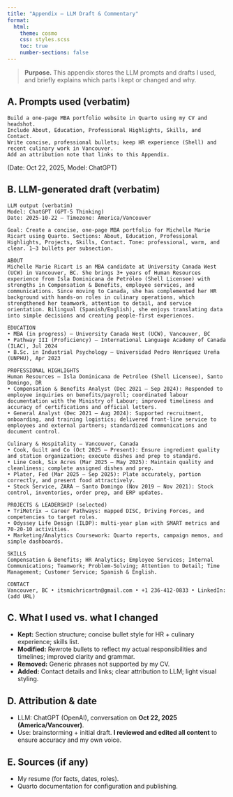 ```yaml
---
title: "Appendix — LLM Draft & Commentary"
format:
  html:
    theme: cosmo
    css: styles.scss
    toc: true
    number-sections: false
---
```


> **Purpose.** This appendix stores the LLM prompts and drafts I used, and briefly explains which parts I kept or changed and why.

## A. Prompts used (verbatim)
```text
Build a one-page MBA portfolio website in Quarto using my CV and headshot.
Include About, Education, Professional Highlights, Skills, and Contact.
Write concise, professional bullets; keep HR experience (Shell) and recent culinary work in Vancouver.
Add an attribution note that links to this Appendix.
```
(Date: Oct 22, 2025, Model: ChatGPT)

## B. LLM-generated draft (verbatim)
```
LLM output (verbatim)
Model: ChatGPT (GPT-5 Thinking)
Date: 2025-10-22 — Timezone: America/Vancouver

Goal: Create a concise, one-page MBA portfolio for Michelle Marie Ricart using Quarto. Sections: About, Education, Professional Highlights, Projects, Skills, Contact. Tone: professional, warm, and clear. 1–3 bullets per subsection.

ABOUT
Michelle Marie Ricart is an MBA candidate at University Canada West (UCW) in Vancouver, BC. She brings 3+ years of Human Resources experience from Isla Dominicana de Petróleo (Shell Licensee) with strengths in Compensation & Benefits, employee services, and communications. Since moving to Canada, she has complemented her HR background with hands-on roles in culinary operations, which strengthened her teamwork, attention to detail, and service orientation. Bilingual (Spanish/English), she enjoys translating data into simple decisions and creating people-first experiences.

EDUCATION
• MBA (in progress) — University Canada West (UCW), Vancouver, BC  
• Pathway III (Proficiency) — International Language Academy of Canada (ILAC), Jul 2024  
• B.Sc. in Industrial Psychology — Universidad Pedro Henríquez Ureña (UNPHU), Apr 2023

PROFESSIONAL HIGHLIGHTS
Human Resources — Isla Dominicana de Petróleo (Shell Licensee), Santo Domingo, DR
• Compensation & Benefits Analyst (Dec 2021 – Sep 2024): Responded to employee inquiries on benefits/payroll; coordinated labour documentation with the Ministry of Labour; improved timeliness and accuracy of certifications and official letters.  
• General Analyst (Dec 2021 – Aug 2024): Supported recruitment, onboarding, and training logistics; delivered front-line service to employees and external partners; standardized communications and document control.

Culinary & Hospitality — Vancouver, Canada
• Cook, Guilt and Co (Oct 2025 – Present): Ensure ingredient quality and station organization; execute dishes and prep to standard.  
• Line Cook, Six Acres (Mar 2025 – May 2025): Maintain quality and cleanliness; complete assigned dishes and prep.  
• Plater, Fed (Mar 2025 – Sep 2025): Plate accurately, portion correctly, and present food attractively.  
• Stock Service, ZARA — Santo Domingo (Nov 2019 – Nov 2021): Stock control, inventories, order prep, and ERP updates.

PROJECTS & LEADERSHIP (selected)
• TriMetrix → Career Pathways: mapped DISC, Driving Forces, and competencies to target roles.  
• Odyssey Life Design (ILDP): multi-year plan with SMART metrics and 70-20-10 activities.  
• Marketing/Analytics Coursework: Quarto reports, campaign memos, and simple dashboards.

SKILLS
Compensation & Benefits; HR Analytics; Employee Services; Internal Communications; Teamwork; Problem-Solving; Attention to Detail; Time Management; Customer Service; Spanish & English.

CONTACT
Vancouver, BC • itsmichricartn@gmail.com • +1 236-412-0833 • LinkedIn: (add URL)
```

## C. What I used vs. what I changed
- **Kept:** Section structure; concise bullet style for HR + culinary experience; skills list.
- **Modified:** Rewrote bullets to reflect my actual responsibilities and timelines; improved clarity and grammar.
- **Removed:** Generic phrases not supported by my CV.
- **Added:** Contact details and links; clear attribution to LLM; light visual styling.

## D. Attribution & date
- LLM: ChatGPT (OpenAI), conversation on **Oct 22, 2025 (America/Vancouver)**.  
- Use: brainstorming + initial draft. **I reviewed and edited all content** to ensure accuracy and my own voice.

## E. Sources (if any)
- My resume (for facts, dates, roles).  
- Quarto documentation for configuration and publishing.

